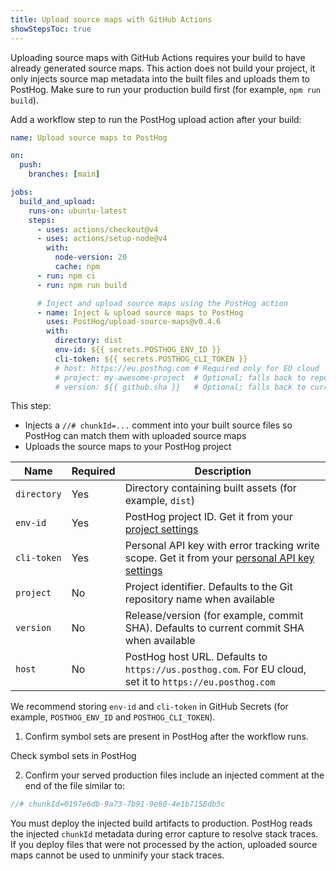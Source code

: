 ```yaml
---
title: Upload source maps with GitHub Actions
showStepsToc: true
---
```


<Steps>

<Step title="Prerequisites" badge="required">

Uploading source maps with GitHub Actions requires your build to have already generated source maps. This action does not build your project, it only injects source map metadata into the built files and uploads them to PostHog. Make sure to run your production build first (for example, `npm run build`).

</Step>

<Step title="Use the GitHub action" badge="required">

Add a workflow step to run the PostHog upload action after your build:

```yaml
name: Upload source maps to PostHog

on:
  push:
    branches: [main]

jobs:
  build_and_upload:
    runs-on: ubuntu-latest
    steps:
      - uses: actions/checkout@v4
      - uses: actions/setup-node@v4
        with:
          node-version: 20
          cache: npm
      - run: npm ci
      - run: npm run build

      # Inject and upload source maps using the PostHog action
      - name: Inject & upload source maps to PostHog
        uses: PostHog/upload-source-maps@v0.4.6
        with:
          directory: dist
          env-id: ${{ secrets.POSTHOG_ENV_ID }}
          cli-token: ${{ secrets.POSTHOG_CLI_TOKEN }}
          # host: https://eu.posthog.com # Required only for EU cloud
          # project: my-awesome-project  # Optional; falls back to repo name
          # version: ${{ github.sha }}   # Optional; falls back to current commit SHA
```

This step:

- Injects a `//# chunkId=...` comment into your built source files so PostHog can match them with uploaded source maps
- Uploads the source maps to your PostHog project


</Step>

<Step title="Inputs" subtitle="Reference for action configuration">

<div className="overflow-x-hidden">

| **Name** | **Required** | **Description** |
| --- | --- | --- |
| `directory` | Yes | Directory containing built assets (for example, `dist`) |
| `env-id` | Yes | PostHog project ID. Get it from your [project settings](https://app.posthog.com/settings/environment#variables) |
| `cli-token` | Yes | Personal API key with error tracking write scope. Get it from your [personal API key settings](https://app.posthog.com/settings/user-api-keys#variables) |
| `project` | No | Project identifier. Defaults to the Git repository name when available |
| `version` | No | Release/version (for example, commit SHA). Defaults to current commit SHA when available |
| `host` | No | PostHog host URL. Defaults to `https://us.posthog.com`. For EU cloud, set it to `https://eu.posthog.com` | 

</div>

We recommend storing `env-id` and `cli-token` in GitHub Secrets (for example, `POSTHOG_ENV_ID` and `POSTHOG_CLI_TOKEN`).

</Step>

<Step checkpoint title="Verify upload and injection">

1. Confirm symbol sets are present in PostHog after the workflow runs.

<OSButton variant="secondary" asLink className="my-2" size="sm" to="https://app.posthog.com/settings/project-error-tracking#error-tracking-symbol-sets" external>
    Check symbol sets in PostHog
</OSButton>

2. Confirm your served production files include an injected comment at the end of the file similar to:

```js
//# chunkId=0197e6db-9a73-7b91-9e80-4e1b7158db5c
```

</Step>

<Step title="Serve injected assets" badge="required">

You must deploy the injected build artifacts to production. PostHog reads the injected `chunkId` metadata during error capture to resolve stack traces. If you deploy files that were not processed by the action, uploaded source maps cannot be used to unminify your stack traces.

</Step>

</Steps>


